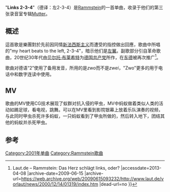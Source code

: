 {{Infobox Single <!-- See Wikipedia:WikiProject_Songs -->
| Name           = Links 2-3-4
| Cover          = Links234.PNG
| Artist         = [[Rammstein|Rammstein]]
| from Album     = [[Mutter_(专辑)|Mutter]]
| Released       = 2001年5月14日
| Format         = [[CD|CD]]
| Recorded       = [[Studio_Miraval|Studio Miraval]], [[France|France]], 2000
| Genre          = [[NDH|NDH]]<br >[[工业金属|工业金属]]
| Length         = 3:36
| Label          = [[Motor_Music_Records|Motor]]
| Producer       = [[Jacob_Hellner|Jacob Hellner]]、[[Rammstein|Rammstein]]
| Reviews        =
| Last single    = "[[Sonne|Sonne]]"<br />(2001)
| This single    = '''"Links 2-3-4"'''<br />(2001)
| Next single    = "[[Ich_will|Ich will]]"<br />(2001)
}}
"'''Links 2-3-4'''"（德译：左2-3-4）是[[Rammstein|Rammstein]]的一首单曲，收录于他们的第三张录音室专辑[[Mutter_(专辑)|Mutter]]。

== 概述 ==
這首歌是樂團對於先前因同情[[新法西斯主义|新法西斯主义]]而遭受的指控做出回應，歌曲中所唱的"my heart beats to the left, 2-3-4"，暗示他们是[[左翼|左翼]]。副歌部分引自革命歌曲{{Link-de|Einheitsfrontlied|Einheitsfrontlied}}，20世纪30年代由[[贝尔托·布莱希特|贝尔托·布莱希特]]为[[德国共产党|德国共产党]]所作，在[[东德|东德]]被{{Link-en|Hannes Wader|Hannes Wader}}再次推广<ref>{{Cite web |url=http://www.laut.de/vorlaut/news/2000/12/14/01319/index.htm |title=laut.de {{!}} Laut.de – Rammstein: Das Herz schlägt links, oder? |accessdate=2013-04-08 |archive-date=2009-06-15 |archive-url=https://web.archive.org/web/20090615093232/http://www.laut.de/vorlaut/news/2000/12/14/01319/index.htm |dead-url=no }}</ref>。

歌曲对德语“2”使用了备用发音，所用的是''zwo''而不是''zwei''，"Zwo"更多的用于电话中和数字连读中使用。

== MV ==
歌曲的MV使用CG技术展现了蚁群对抗入侵的甲虫，MV中蚂蚁做着类似人类的活动如踢足球，看电视，跳舞。可以在MV里看到影院银幕上放着乐队演奏的视频，与此同时甲虫杀死许多蚂蚁，一只蚂蚁看到了甲虫所做的，然后转入地下，团结其他的蚂蚁并杀死甲虫。
== 参考 ==
{{Reflist}}

{{Rammstein}}

[[Category:2001年单曲|Category:2001年单曲]]
[[Category:Rammstein歌曲|Category:Rammstein歌曲]]